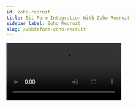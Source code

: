 ```yaml
---
id: zoho-recruit
title: Bit Form Integration With Zoho Recruit 
sidebar_label: Zoho Recruit
slug: /wpbitform-zoho-recruit
---
```


<Video youtube src="Bj-oMYQLDqI" />
<br/>

Using **Zoho Recruit integration** with WordPress form builder, you can automatically push your WordPress form data in Recruit modules. You can easily integrate without any coding. This Documentation goes through the configuration process.


## Authorization Settings

First, you have to log-in to your WordPress dashboard. Then click on Bit form from the left sidebar. Select an existing form that you want to integrate with Zoho Recruit if you don’t have any form please create a new form. Please follow the screenshots below:

<Image src="Zoho Recruit/1.create_form" alt="Zoho Recruit" w="1020" h="300" />

Then click on the Settings menu from the top navigation bar.Navigate to ***Settings->Integrations->Click on (+) ->Select Zoho Recruit**. Please follow the screenshots below:

<Image src="Zoho Recruit/2.Homepage" alt="Zoho Recruit" w="1020" h="300" />

<Image src="Zoho Recruit/3.Bit-Form-to-Zoho-Recruit-integraton-select" alt="Zoho Recruit" w="1020" h="300" />

Select a data center from the dropdown. Then click on the ***Zoho API Console***. Navigate to ***API Console->Get Started->Server-based Applications***
. Please follow the screenshots below

<Image src="Zoho Recruit/4.Recruit-768x364" alt="Zoho Recruit" w="1020" h="300" />

<Image src="Zoho Recruit/5.GetStarted" alt="Zoho Recruit" w="1020" h="300" />

<Image src="Zoho Recruit/6.api-console-server-based" alt="Zoho Recruit" w="1020" h="300" />

Fill those fields (Homepage URL and Authorized Redirect URLs) the same as your Integration Homepage. Then click UPDATE.

<Image src="Zoho Recruit/7.Client-Details" alt="Zoho Recruit" w="1020" h="300" />

A Client ID and a Client Secret will be generate. Then go to Client Secret tab.

<Image src="Zoho Recruit/8.Client-Secret" alt="Zoho Recruit" w="1020" h="300" />

Then copy the Client ID and Client Secret and paste them to the Bit Form integration page. Then click on the Authorize button (wait for a few seconds). After the successful authorization click on the Next button.

<Image src="Zoho Recruit/9.Bit-Form-to-Zoho-Recruit-Authorize" alt="Zoho Recruit" w="1020" h="300" />

<Image src="Zoho Recruit/10.Accept" alt="Zoho Recruit" w="1020" h="300" />

<Image src="Zoho Recruit/11.Bit-Form-to-Zoho-Recruit-Authorization" alt="Zoho Recruit" w="1020" h="300" />

Select the required Recruit module from the dropdown.

<Image src="Zoho Recruit/12.Module-1024x491" alt="Zoho Recruit" w="1020" h="300" />

## Integration Settings

Map all the mandatory Recruit fields to the corresponding fields in your form.

<Image src="Zoho Recruit/13Field-Mapping" alt="Zoho Recruit" w="1020" h="300" />

If you use File Upload field should to map this separately.

<Image src="Zoho Recruit/14.File-Upload" alt="Zoho Recruit" w="1020" h="250" />

You can send data to Zoho Recruit related list from Bit Form. Select the required related list module and layout from the drop-down provided. Then map the mandatory field. To map more fields, click on the (+).

<Video youtube src="OFHoPhjJoLY" />

<Image src="Zoho Recruit/15.RelatedList" alt="Zoho Recruit" w="1020" h="300" />

## Actions

***1.Workflow:*** Select this option to trigger the Zoho Recruit workflow for the selected module. If you didn’t select this option Zoho Recruit workflow for the selected module doesn’t work.

<Video youtube src="dfDmU0Q3sBE" />

<Image src="Zoho Recruit/16.Workflow" alt="Zoho Recruit" w="1020" h="150" />

***2.Approval***: Select this option to automatically send form data to your Zoho Recruit approval list instead of adding them.

<Video youtube src="OyY13BFTLvU" />

<Image src="Zoho Recruit/17.Approval" alt="Zoho Recruit" w="1020" h="150" />

***3. Upsert Record:*** When you choose the ***Upsert Record*** option, if a record with the identical value exists in Zoho Recruit, then it will be updated with the new values. If not, a new record will be created.

<Video youtube src="gexJKzSp0hE" />

<Image src="Zoho Recruit/18.Upsert" alt="Zoho Recruit" w="1020" h="150" />

Select this option you can set a record owner of the sent record. For this, you have to copy the Owner ID from Zoho Recruit and paste it here.

<Video youtube src="gexJKzSp0hE" />

<Video src="19.Bit-Form-to-Zoho-Recruit-integration-owner-id-" alt="Zoho CRM" w="800" h="400" />

Map all the fields, select the necessary Actions to be performed on integration and then click on the Save button to save your settings.

**Supported Field Types  :**

These are the Bit Forms fields that can be mapped with the respective fields in Zoho CRM.

<Image src="Zoho Recruit/Fields1" alt="Zoho Recruit" w="1020" h="400" />

<Image src="Zoho Recruit/Fields2" alt="Zoho Recruit" w="1020" h="350" />

In the end, create a Workflow for triggering the integration. Select the integration which you created before.

<Video src="Bit-Form-to-Zoho-Recruit-workflow" alt="Zoho CRM" w="800" h="300" />

















